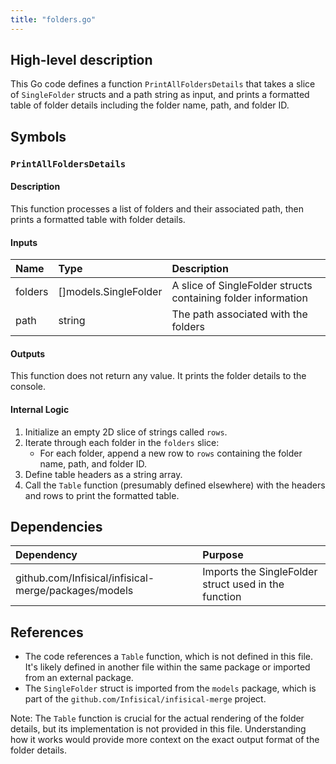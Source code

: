 ```yaml
---
title: "folders.go"
---
```


## High-level description
This Go code defines a function `PrintAllFoldersDetails` that takes a slice of `SingleFolder` structs and a path string as input, and prints a formatted table of folder details including the folder name, path, and folder ID.

## Symbols

### `PrintAllFoldersDetails`
#### Description
This function processes a list of folders and their associated path, then prints a formatted table with folder details.

#### Inputs
| Name | Type | Description |
|:-----|:-----|:------------|
| folders | []models.SingleFolder | A slice of SingleFolder structs containing folder information |
| path | string | The path associated with the folders |

#### Outputs
This function does not return any value. It prints the folder details to the console.

#### Internal Logic
1. Initialize an empty 2D slice of strings called `rows`.
2. Iterate through each folder in the `folders` slice:
   - For each folder, append a new row to `rows` containing the folder name, path, and folder ID.
3. Define table headers as a string array.
4. Call the `Table` function (presumably defined elsewhere) with the headers and rows to print the formatted table.

## Dependencies
| Dependency | Purpose |
|:-----------|:--------|
| github.com/Infisical/infisical-merge/packages/models | Imports the SingleFolder struct used in the function |

## References
- The code references a `Table` function, which is not defined in this file. It's likely defined in another file within the same package or imported from an external package.
- The `SingleFolder` struct is imported from the `models` package, which is part of the `github.com/Infisical/infisical-merge` project.

Note: The `Table` function is crucial for the actual rendering of the folder details, but its implementation is not provided in this file. Understanding how it works would provide more context on the exact output format of the folder details.